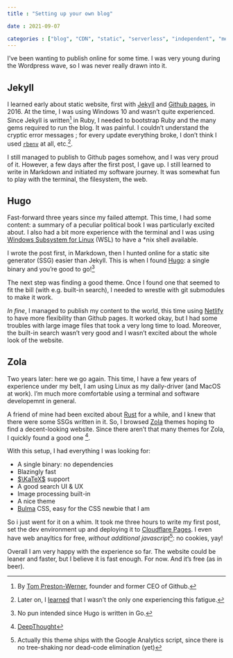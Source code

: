 ```yaml
---
title : "Setting up your own blog"

date : 2021-09-07

categories : ["blog", "CDN", "static", "serverless", "independent", "meta"]
---
```


I've been wanting to publish online for some time. I was very young during the Wordpress wave, so I was never really drawn into it.

## Jekyll

I learned early about static website, first with [Jekyll](https://jekyllrb.com/) and [Github pages](https://pages.github.com/), in 2016. At the time, I was using Windows 10 and wasn't quite experienced. Since Jekyll is written[^jekyll-author] in Ruby, I needed to bootstrap Ruby and the many gems required to run the blog. It was painful. I couldn't understand the cryptic error messages ; for every update everything broke, I don't think I used [`rbenv`](https://github.com/rbenv/rbenv) at all, etc.[^jekyll-nix]. 

I still managed to publish to Github pages somehow, and I was very proud of it. However, a few days after the first post, I gave up. I still learned to write in Markdown and initiated my software journey. It was somewhat fun to play with the terminal, the filesystem, the web.

## Hugo

Fast-forward three years since my failed attempt. This time, I had some content: a summary of a peculiar political book I was particularly excited about. I also had a bit more experience with the terminal and I was using [Windows Subsystem for Linux](https://docs.microsoft.com/en-us/windows/wsl/install-win10) (WSL) to have a *nix shell available. 

I wrote the post first, in Markdown, then I hunted online for a static site generator (SSG) easier than Jekyll. This is when I found [Hugo](https://gohugo.io/): a single binary and you're good to go![^no-pun]

The next step was finding a good theme. Once I found one that seemed to fit the bill (with e.g. built-in search), I needed to wrestle with git submodules to make it work. 

_In fine_, I managed to publish my content to the world, this time using [Netlify](https://www.netlify.com/) to have more flexibility than Github pages. It worked okay, but I had some troubles with large image files that took a very long time to load. Moreover, the built-in search wasn't very good and I wasn't excited about the whole look of the website.

## Zola

Two years later: here we go again. This time, I have a few years of experience under my belt, I am using Linux as my daily-driver (and MacOS at work). I'm much more comfortable using a terminal and software developemnt in general. 

A friend of mine had been excited about [Rust](https://www.rust-lang.org/) for a while, and I knew that there were some SSGs written in it. So, I browsed [Zola](https://www.getzola.org/) themes hoping to find a decent-looking website. Since there aren't that many themes for Zola, I quickly found a good one [^DeepThought]. 

With this setup, I had everything I was looking for: 

- A single binary: no dependencies
- Blazingly fast
- [$\KaTeX$](https://katex.org/) support
- A good search UI & UX
- Image processing built-in
- A nice theme
- [Bulma](https://bulma.io) CSS, easy for the CSS newbie that I am

So i just went for it on a whim. It took me three hours to write my first post, set the dev environment up and deploying it to [Cloudflare Pages](https://developers.cloudflare.com/pages/). I even have web anayltics for free, _without additional javascript_[^ga-js]: no cookies, yay!

Overall I am very happy with the experience so far. The website could be leaner and faster, but I believe it is fast enough. For now. And it's free (as in beer).


[^jekyll-author]: By [Tom Preston-Werner](https://en.wikipedia.org/wiki/Tom_Preston-Werner), founder and former CEO of Github.

[^jekyll-nix]: Later on, I [learned](https://youtu.be/USDbjmxEZ_I?t=1544) that I wasn't the only one experiencing this fatigue.

[^no-pun]: No pun intended since Hugo is written in Go.

[^DeepThought]: [DeepThought](https://www.getzola.org/themes/deepthought/)

[^ga-js]: Actually this theme ships with the Google Analytics script, since there is no tree-shaking nor dead-code elimination (yet)

